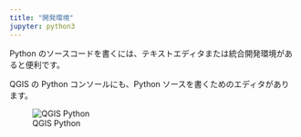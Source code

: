 ```yaml
---
title: "開発環境"
jupyter: python3
---
```


Python のソースコードを書くには、テキストエディタまたは統合開発環境があると便利です。

QGIS の Python コンソールにも、Python ソースを書くためのエディタがあります。

![QGIS Python](img/editor-1.png)
